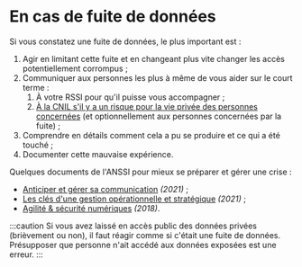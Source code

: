 # En cas de fuite de données

Si vous constatez une fuite de données, le plus important est :

1.  Agir en limitant cette fuite et en changeant plus vite changer les accès potentiellement corrompus ;
2.  Communiquer aux personnes les plus à même de vous aider sur le court terme :
    1.  À votre RSSI pour qu'il puisse vous accompagner ;
    2.  [À la CNIL s'il y a un risque pour la vie privée des personnes concernées](https://www.cnil.fr/fr/notifier-une-violation-de-donnees-personnelles) (et optionnellement aux personnes concernées par la fuite) ;
3.  Comprendre en détails comment cela a pu se produire et ce qui a été touché ;
4.  Documenter cette mauvaise expérience.

Quelques documents de l'ANSSI pour mieux se préparer et gérer une crise :

- [Anticiper et gérer sa communication](https://www.ssi.gouv.fr/uploads/2021/12/anssi-guide-communication_crise_cyber.pdf) _(2021)_ ;
- [Les clés d'une gestion opérationnelle et stratégique](https://www.ssi.gouv.fr/uploads/2021/12/anssi-guide-gestion_crise_cyber.pdf) _(2021)_ ;
- [Agilité & sécurité numériques](https://www.ssi.gouv.fr/uploads/2018/11/guide-securite-numerique-agile-anssi-pa-v1.pdf) _(2018)_.

:::caution
Si vous avez laissé en accès public des données privées (brièvement ou non), il faut réagir comme si c'était une fuite de données. Présupposer que personne n'ait accédé aux données exposées est une erreur.
:::
